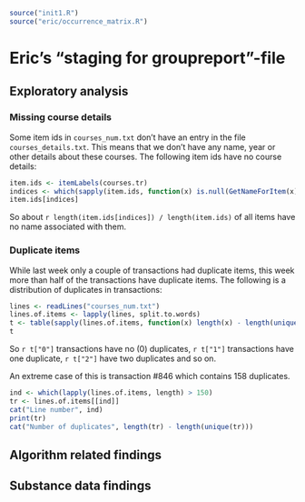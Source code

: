 ```r
source("init1.R")
source("eric/occurrence_matrix.R")
```
Eric's "staging for groupreport"-file
=================================================

Exploratory analysis
--------------------

### Missing course details
Some item ids in `courses_num.txt` don't have an entry in the file
`courses_details.txt`. This means that we don't have any name, year or other
details about these courses. The following item ids have no course details:

```r
item.ids <- itemLabels(courses.tr)
indices <- which(sapply(item.ids, function(x) is.null(GetNameForItem(x))))
item.ids[indices]
```
So about `r length(item.ids[indices]) / length(item.ids)` of all items have no
name associated with them.

### Duplicate items
While last week only a couple of transactions had duplicate items, this week
more than half of the transactions have duplicate items.
The following is a distribution of duplicates in transactions:

```r
lines <- readLines("courses_num.txt")
lines.of.items <- lapply(lines, split.to.words)
t <- table(sapply(lines.of.items, function(x) length(x) - length(unique(x))))
t
```

So `r t["0"]` transactions have no (0) duplicates, `r t["1"]` transactions have
one duplicate, `r t["2"]` have two duplicates and so on.

An extreme case of this is
transaction #846 which contains 158 duplicates.

```r
ind <- which(lapply(lines.of.items, length) > 150)
tr <- lines.of.items[[ind]]
cat("Line number", ind)
print(tr)
cat("Number of duplicates", length(tr) - length(unique(tr)))
```

Algorithm related findings
--------------------------

Substance data findings
--------------------------
